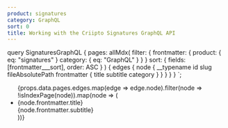 ```yaml
---
product: signatures
category: GraphQL
sort: 0
title: Working with the Criipto Signatures GraphQL API
---
```



  query SignaturesGraphQL {
    pages: allMdx(
      filter: {
        frontmatter: {
          product: { eq: "signatures" }
          category: { eq: "GraphQL" }
        }
      }
      sort: { fields: [frontmatter___sort], order: ASC }
    ) {
      edges {
        node {
          __typename
          id
          slug
          fileAbsolutePath
          frontmatter {
            title
            subtitle
            category
          }
        }
      }
    }
  }
`;

<ul>
  {props.data.pages.edges.map(edge => edge.node).filter(node => !isIndexPage(node)).map(node => (
    <li key={node.id}>
      <Link to={`/${node.slug}/`}>{node.frontmatter.title}</Link><br />
      {node.frontmatter.subtitle}
    </li>
  ))}
</ul>

